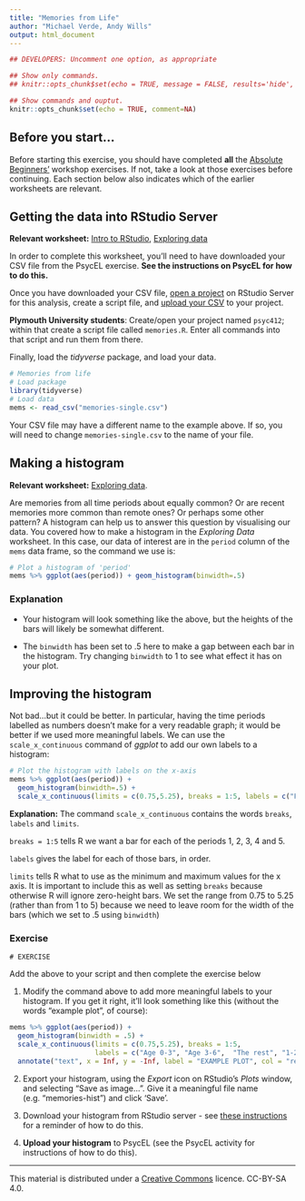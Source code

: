 ```yaml
---
title: "Memories from Life"
author: "Michael Verde, Andy Wills"
output: html_document
---
```


```r
## DEVELOPERS: Uncomment one option, as appropriate

## Show only commands.
## knitr::opts_chunk$set(echo = TRUE, message = FALSE, results='hide', fig.keep = 'none', comment=NA)

## Show commands and ouptut.
knitr::opts_chunk$set(echo = TRUE, comment=NA)
```

## Before you start...
Before starting this exercise, you should have completed **all** the [Absolute Beginners'](index.html) workshop exercises. If not, take a look at those exercises before continuing. Each section below also indicates which of the earlier worksheets are relevant.

## Getting the data into RStudio Server
**Relevant worksheet:** [Intro to RStudio](intro-studio.html), [Exploring data](exploring-incomes.html) 

In order to complete this worksheet, you'll need to have downloaded your CSV file from the PsycEL exercise. **See the instructions on PsycEL for how to do this.**

Once you have downloaded your CSV file, [open a project](intro-rstudio.html) on RStudio Server for this analysis, create a script file, and [upload your CSV](entering-data-by-hand.html#upload) to your project.

**Plymouth University students**: Create/open your project named `psyc412`; within that create a script file called `memories.R`. Enter all commands into that script and run them from there.

Finally, load the _tidyverse_ package, and load your data. 

```r
# Memories from life
# Load package
library(tidyverse)
# Load data
mems <- read_csv("memories-single.csv")
```

Your CSV file may have a different name to the example above. If so, you will need to change `memories-single.csv` to the name of your file.

## Making a histogram

**Relevant worksheet:** [Exploring data](exploring-incomes.html). 

Are memories from all time periods about equally common? Or are recent memories more common than remote ones? Or perhaps some other pattern? A histogram can help us to answer this question by visualising our data. You covered how to make a histogram in the _Exploring Data_ worksheet. In this case, our data of interest are in the `period` column of the `mems` data frame, so the command we use is:

```r
# Plot a histogram of 'period'
mems %>% ggplot(aes(period)) + geom_histogram(binwidth=.5) 
```

### Explanation

- Your histogram will look something like the above, but the heights of the bars will likely be somewhat different. 

- The `binwidth` has been set to .5 here to make a gap between each bar in the histogram. Try changing `binwidth` to 1 to see what effect it has on your plot.


## Improving the histogram

Not bad...but it could be better. In particular, having the time periods labelled as numbers doesn't make for a very readable graph; it would be better if we used more meaningful labels. We can use the `scale_x_continuous` command of _ggplot_ to add our own labels to a histogram:

```r
# Plot the histogram with labels on the x-axis
mems %>% ggplot(aes(period)) + 
  geom_histogram(binwidth=.5) + 
  scale_x_continuous(limits = c(0.75,5.25), breaks = 1:5, labels = c("Fred", "Wilma", "Barney", "Betty", "Pebbles"))
```

**Explanation:** The command `scale_x_continuous` contains the words `breaks`, `labels` and `limits`. 

`breaks = 1:5` tells R we want a bar for each of the periods 1, 2, 3, 4 and 5.

`labels` gives the label for each of those bars, in order. 

`limits` tells R what to use as the minimum and maximum values for the x axis. It is important to include this as well as setting `breaks` because otherwise R will ignore zero-height bars. We set the range from 0.75 to 5.25 (rather than from 1 to 5) because we need to leave room for the width of the bars (which we set to .5 using `binwidth`)

### Exercise

```
# EXERCISE
```

Add the above to your script and then complete the exercise below

1. Modify the command above to add more meaningful labels to your histogram. If you get it right, it'll look something like this (without the words "example plot", of course):

```r
mems %>% ggplot(aes(period)) + 
  geom_histogram(binwidth = .5) + 
  scale_x_continuous(limits = c(0.75,5.25), breaks = 1:5, 
                     labels = c("Age 0-3", "Age 3-6",  "The rest", "1-2 yrs. ago", "< 1yr. ago")) + 
  annotate("text", x = Inf, y = -Inf, label = "EXAMPLE PLOT", col = "red", hjust = 5.1, vjust = -1.1)
```

2. Export your histogram, using the _Export_ icon on RStudio's _Plots_ window, and selecting "Save as image...". Give it a meaningful file name (e.g. "memories-hist") and click 'Save'. 

3. Download your histogram from RStudio server - see [these instructions](using-projects.html#download) for a reminder of how to do this.

3. **Upload your histogram** to PsycEL (see the PsycEL activity for instructions of how to do this).


___

This material is distributed under a [Creative Commons](https://creativecommons.org/) licence. CC-BY-SA 4.0. 


